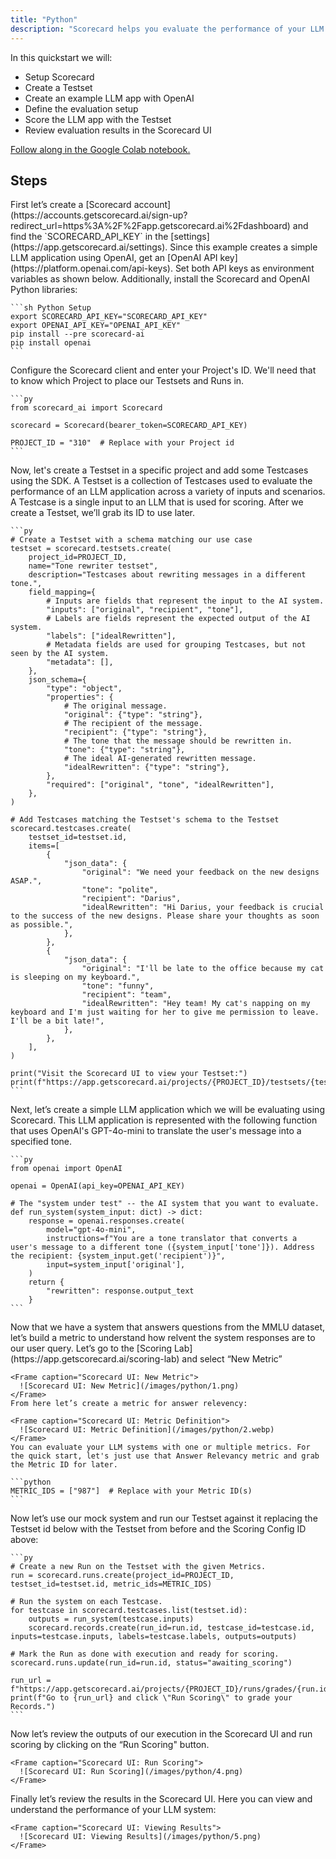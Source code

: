 ```yaml
---
title: "Python"
description: "Scorecard helps you evaluate the performance of your LLM app to ship faster with more confidence! "
---
```


In this quickstart we will:

- Setup Scorecard
- Create a Testset
- Create an example LLM app with OpenAI
- Define the evaluation setup
- Score the LLM app with the Testset
- Review evaluation results in the Scorecard UI

[Follow along in the Google Colab notebook.](https://colab.research.google.com/drive/1A53j48o75Decrjz7WzDVP62XeDEKCHHP#scrollTo=Gia_JdwunHlJ)

## Steps

<Steps>
  <Step title="Setup">
    First let’s create a [Scorecard account](https://accounts.getscorecard.ai/sign-up?redirect_url=https%3A%2F%2Fapp.getscorecard.ai%2Fdashboard) and find the `SCORECARD_API_KEY` in the [settings](https://app.getscorecard.ai/settings). Since this example creates a simple LLM application using OpenAI, get an [OpenAI API key](https://platform.openai.com/api-keys). Set both API keys as environment variables as shown below. Additionally, install the Scorecard and OpenAI Python libraries:

    ```sh Python Setup
    export SCORECARD_API_KEY="SCORECARD_API_KEY"
    export OPENAI_API_KEY="OPENAI_API_KEY"
    pip install --pre scorecard-ai
    pip install openai
    ```
  </Step>
  <Step title="Setup constants">
    Configure the Scorecard client and enter your Project's ID. We'll need that to know which Project to place our Testsets and Runs in.

    ```py
    from scorecard_ai import Scorecard
    
    scorecard = Scorecard(bearer_token=SCORECARD_API_KEY)
    
    PROJECT_ID = "310"  # Replace with your Project id
    ```
  </Step>
  <Step title="Create a Testset and Add Testcases">
    Now, let's create a Testset in a specific project and add some Testcases using the SDK. A Testset is a collection of Testcases used to evaluate the performance of an LLM application across a variety of inputs and scenarios. A Testcase is a single input to an LLM that is used for scoring. After we create a Testset, we’ll grab its ID to use later.

    ```py
    # Create a Testset with a schema matching our use case
    testset = scorecard.testsets.create(
        project_id=PROJECT_ID,
        name="Tone rewriter testset",
        description="Testcases about rewriting messages in a different tone.",
        field_mapping={
            # Inputs are fields that represent the input to the AI system.
            "inputs": ["original", "recipient", "tone"],
            # Labels are fields represent the expected output of the AI system.
            "labels": ["idealRewritten"],
            # Metadata fields are used for grouping Testcases, but not seen by the AI system.
            "metadata": [],
        },
        json_schema={
            "type": "object",
            "properties": {
                # The original message.
                "original": {"type": "string"},
                # The recipient of the message.
                "recipient": {"type": "string"},
                # The tone that the message should be rewritten in.
                "tone": {"type": "string"},
                # The ideal AI-generated rewritten message.
                "idealRewritten": {"type": "string"},
            },
            "required": ["original", "tone", "idealRewritten"],
        },
    )
    
    # Add Testcases matching the Testset's schema to the Testset
    scorecard.testcases.create(
        testset_id=testset.id,
        items=[
            {
                "json_data": {
                    "original": "We need your feedback on the new designs ASAP.",
                    "tone": "polite",
                    "recipient": "Darius",
                    "idealRewritten": "Hi Darius, your feedback is crucial to the success of the new designs. Please share your thoughts as soon as possible.",
                },
            },
            {
                "json_data": {
                    "original": "I'll be late to the office because my cat is sleeping on my keyboard.",
                    "tone": "funny",
                    "recipient": "team",
                    "idealRewritten": "Hey team! My cat's napping on my keyboard and I'm just waiting for her to give me permission to leave. I'll be a bit late!",
                },
            },
        ],
    )
    
    print("Visit the Scorecard UI to view your Testset:")
    print(f"https://app.getscorecard.ai/projects/{PROJECT_ID}/testsets/{testset.id}")
    ```
  </Step>
  <Step title="Create a Simple LLM App">
    Next, let’s create a simple LLM application which we will be evaluating using Scorecard. This LLM application is represented with the following function that uses OpenAI's GPT-4o-mini to translate the user's message into a specified tone.

    ```py
    from openai import OpenAI
    
    openai = OpenAI(api_key=OPENAI_API_KEY)
    
    # The "system under test" -- the AI system that you want to evaluate.
    def run_system(system_input: dict) -> dict:
        response = openai.responses.create(
            model="gpt-4o-mini",
            instructions=f"You are a tone translator that converts a user's message to a different tone ({system_input['tone']}). Address the recipient: {system_input.get('recipient')}",
            input=system_input['original'],
        )
        return {
            "rewritten": response.output_text
        }
    ```
  </Step>
  <Step title="Create Metrics">
    Now that we have a system that answers questions from the MMLU dataset, let’s build a metric to understand how relvent the system responses are to our user query. Let’s go to the [Scoring Lab](https://app.getscorecard.ai/scoring-lab) and select “New Metric”

    <Frame caption="Scorecard UI: New Metric">
      ![Scorecard UI: New Metric](/images/python/1.png)
    </Frame>
    From here let’s create a metric for answer relevency:

    <Frame caption="Scorecard UI: Metric Definition">
      ![Scorecard UI: Metric Definition](/images/python/2.webp)
    </Frame>
    You can evaluate your LLM systems with one or multiple metrics. For the quick start, let's just use that Answer Relevancy metric and grab the Metric ID for later.

    ```python
    METRIC_IDS = ["987"]  # Replace with your Metric ID(s)
    ```
  </Step>
  <Step title="Create Test System">
    Now let’s use our mock system and run our Testset against it replacing the Testset id below with the Testset from before and the Scoring Config ID above:

    ```py
    # Create a new Run on the Testset with the given Metrics.
    run = scorecard.runs.create(project_id=PROJECT_ID, testset_id=testset.id, metric_ids=METRIC_IDS)
    
    # Run the system on each Testcase.
    for testcase in scorecard.testcases.list(testset.id):
        outputs = run_system(testcase.inputs)
        scorecard.records.create(run_id=run.id, testcase_id=testcase.id, inputs=testcase.inputs, labels=testcase.labels, outputs=outputs)
    
    # Mark the Run as done with execution and ready for scoring.
    scorecard.runs.update(run_id=run.id, status="awaiting_scoring")
    
    run_url = f"https://app.getscorecard.ai/projects/{PROJECT_ID}/runs/grades/{run.id}"
    print(f"Go to {run_url} and click \"Run Scoring\" to grade your Records.")
    ```
  </Step>
  <Step title="Run Scoring">
    Now let’s review the outputs of our execution in the Scorecard UI and run scoring by clicking on the “Run Scoring" button.

    <Frame caption="Scorecard UI: Run Scoring">
      ![Scorecard UI: Run Scoring](/images/python/4.png)
    </Frame>
  </Step>
  <Step title="View Results">
    Finally let’s review the results in the Scorecard UI. Here you can view and understand the performance of your LLM system:

    <Frame caption="Scorecard UI: Viewing Results">
      ![Scorecard UI: Viewing Results](/images/python/5.png)
    </Frame>
  </Step>
</Steps>